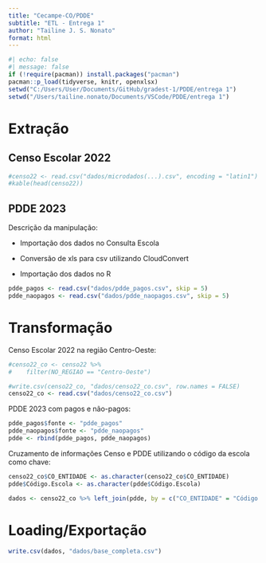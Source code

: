 ```yaml
---
title: "Cecampe-CO/PDDE"
subtitle: "ETL - Entrega 1"
author: "Tailine J. S. Nonato"
format: html
---
```


```r
#| echo: false
#| message: false
if (!require(pacman)) install.packages("pacman")
pacman::p_load(tidyverse, knitr, openxlsx)
setwd("C:/Users/User/Documents/GitHub/gradest-1/PDDE/entrega 1")
setwd("/Users/tailine.nonato/Documents/VSCode/PDDE/entrega 1")
```

# Extração

## Censo Escolar 2022
```r
#censo22 <- read.csv("dados/microdados(...).csv", encoding = "latin1")
#kable(head(censo22))
```

## PDDE 2023
Descrição da manipulação:

- Importação dos dados no Consulta Escola

- Conversão de xls para csv utilizando CloudConvert

- Importação dos dados no R

```r
pdde_pagos <- read.csv("dados/pdde_pagos.csv", skip = 5)
pdde_naopagos <- read.csv("dados/pdde_naopagos.csv", skip = 5)
```


# Transformação

Censo Escolar 2022 na região Centro-Oeste:
```r
#censo22_co <- censo22 %>%
#    filter(NO_REGIAO == "Centro-Oeste")

#write.csv(censo22_co, "dados/censo22_co.csv", row.names = FALSE)
censo22_co <- read.csv("dados/censo22_co.csv")
```

PDDE 2023 com pagos e não-pagos:
```r
pdde_pagos$fonte <- "pdde_pagos"
pdde_naopagos$fonte <- "pdde_naopagos"
pdde <- rbind(pdde_pagos, pdde_naopagos)
```

Cruzamento de informações Censo e PDDE utilizando o código da escola como chave:
```r
censo22_co$CO_ENTIDADE <- as.character(censo22_co$CO_ENTIDADE)
pdde$Código.Escola <- as.character(pdde$Código.Escola)

dados <- censo22_co %>% left_join(pdde, by = c("CO_ENTIDADE" = "Código.Escola"))
```

# Loading/Exportação

```r
write.csv(dados, "dados/base_completa.csv")
```